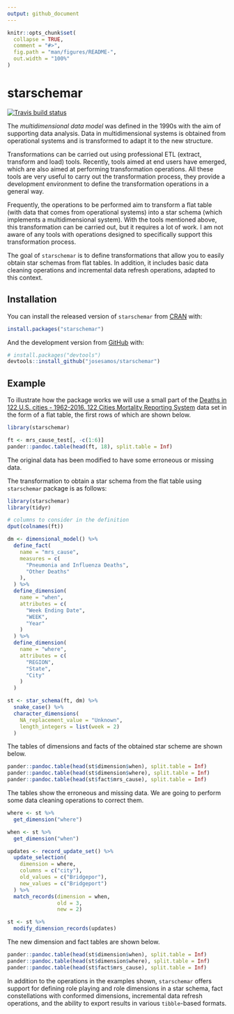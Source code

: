 ```yaml
---
output: github_document
---
```


<!-- README.md is generated from README.Rmd. Please edit that file -->

```r
knitr::opts_chunk$set(
  collapse = TRUE,
  comment = "#>",
  fig.path = "man/figures/README-",
  out.width = "100%"
)
```

# starschemar

<!-- badges: start -->
[![Travis build status](https://travis-ci.com/josesamos/starschemar.svg?branch=master)](https://travis-ci.com/josesamos/starschemar)
<!-- badges: end -->

The *multidimensional data model* was defined in the 1990s with the aim of supporting data analysis. Data in multidimensional systems is obtained from operational systems and is transformed to adapt it to the new structure.

Transformations can be carried out using professional ETL (extract, transform and load) tools. Recently, tools aimed at end users have emerged, which are also aimed at performing transformation operations. All these tools are very useful to carry out the transformation process, they provide a development environment to define the transformation operations in a general way.

Frequently, the operations to be performed aim to transform a flat table (with data that comes from operational systems) into a star schema (which implements a multidimensional system). With the tools mentioned above, this transformation can be carried out, but it requires a lot of work. I am not aware of any tools with operations designed to specifically support this transformation process. 

The goal of `starschemar` is to define transformations that allow you to easily obtain star schemas from flat tables. In addition, it includes basic data cleaning operations and incremental data refresh operations, adapted to this context.


## Installation

You can install the released version of `starschemar` from [CRAN](https://CRAN.R-project.org) with:

``` r
install.packages("starschemar")
```

And the development version from [GitHub](https://github.com/) with:

``` r
# install.packages("devtools")
devtools::install_github("josesamos/starschemar")
```
## Example

To illustrate how the package works we will use a small part of the [Deaths in 122 U.S. cities - 1962-2016. 122 Cities Mortality Reporting System](https://catalog.data.gov/dataset/deaths-in-122-u-s-cities-1962-2016-122-cities-mortality-reporting-system) data set in the form of a flat table, the first rows of which are shown below.

```r
library(starschemar)
```

```r
ft <- mrs_cause_test[, -c(1:6)]
pander::pandoc.table(head(ft, 18), split.table = Inf)
```

The original data has been modified to have some erroneous or missing data.

The transformation to obtain a star schema from the flat table using `starschemar` package is as follows:

```r
library(starschemar)
library(tidyr)

# columns to consider in the definition
dput(colnames(ft))

dm <- dimensional_model() %>%
  define_fact(
    name = "mrs_cause",
    measures = c(
      "Pneumonia and Influenza Deaths",
      "Other Deaths"
    ),
  ) %>%
  define_dimension(
    name = "when",
    attributes = c(
      "Week Ending Date",
      "WEEK",
      "Year"
    )
  ) %>%
  define_dimension(
    name = "where",
    attributes = c(
      "REGION",
      "State",
      "City"
    )
  )

st <- star_schema(ft, dm) %>%
  snake_case() %>%
  character_dimensions(
    NA_replacement_value = "Unknown",
    length_integers = list(week = 2)
  )
```

The tables of dimensions and facts of the obtained star scheme are shown below.

```r
pander::pandoc.table(head(st$dimension$when), split.table = Inf)
pander::pandoc.table(head(st$dimension$where), split.table = Inf)
pander::pandoc.table(head(st$fact$mrs_cause), split.table = Inf)
```

The tables show the erroneous and missing data. We are going to perform some data cleaning operations to correct them.

```r
where <- st %>%
  get_dimension("where")

when <- st %>%
  get_dimension("when")

updates <- record_update_set() %>%
  update_selection(
    dimension = where,
    columns = c("city"),
    old_values = c("Bridgepor"),
    new_values = c("Bridgeport")
  ) %>%
  match_records(dimension = when,
                old = 3,
                new = 2)

st <- st %>%
  modify_dimension_records(updates)
```

The new dimension and fact tables are shown below.

```r
pander::pandoc.table(head(st$dimension$when), split.table = Inf)
pander::pandoc.table(head(st$dimension$where), split.table = Inf)
pander::pandoc.table(head(st$fact$mrs_cause), split.table = Inf)
```

In addition to the operations in the examples shown, `starschemar` offers support for defining role playing and role dimensions in a star schema, fact constellations with conformed dimensions, incremental data refresh operations, and the ability to export results in various `tibble`-based formats.
